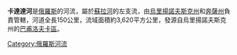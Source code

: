 {{NoteTA
|1=zh:卡達達河;zh-hant:卡達達河;zh-hans:卡达达河;
}}

'''卡達達河'''是[[俄羅斯|俄羅斯]]的河流，屬於[[蘇拉河|蘇拉河]]的左支流，由[[烏里揚諾夫斯克州|烏里揚諾夫斯克州]]和[[奔薩州|奔薩州]]負責管轄，河道全長150公里，流域面積約3,620平方公里，發源自烏里揚諾夫斯克州的[[巴甫洛夫卡區|巴甫洛夫卡區]]。

{{Russia-geo-stub}}
[[Category:俄羅斯河流|Category:俄羅斯河流]]